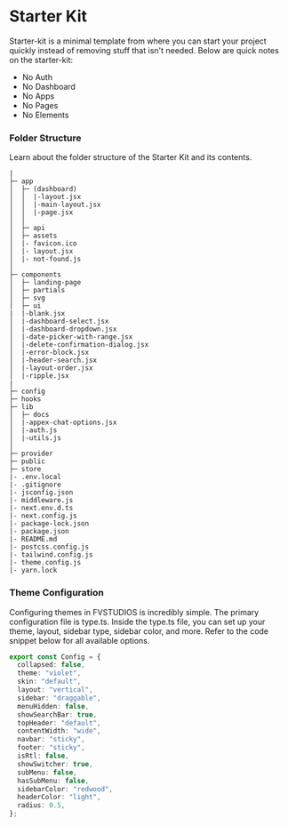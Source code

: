 # Starter Kit

Starter-kit is a minimal template from where you can start your project quickly instead of removing stuff that isn't needed. Below are quick notes on the starter-kit:

- No Auth
- No Dashboard
- No Apps
- No Pages
- No Elements

### Folder Structure

Learn about the folder structure of the Starter Kit and its contents.

```
|
├─ app
│  ├─ (dashboard)
│  │  |-layout.jsx
│  │  |-main-layout.jsx
│  │  |-page.jsx
│  │
│  ├─ api
│  ├─ assets
│  |- favicon.ico
│  |- layout.jsx
│  |- not-found.js
│
├─ components
│  ├─ landing-page
│  ├─ partials
│  ├─ svg
│  ├─ ui
|  |-blank.jsx
│  |-dashboard-select.jsx
│  |-dashboard-dropdown.jsx
│  |-date-picker-with-range.jsx
│  |-delete-confirmation-dialog.jsx
│  |-error-block.jsx
│  |-header-search.jsx
│  |-layout-order.jsx
│  |-ripple.jsx
|
├─ config
├─ hooks
├─ lib
│  ├─ docs
│  |-appex-chat-options.jsx
│  |-auth.js
│  |-utils.js
│
├─ provider
├─ public
├─ store
|- .env.local
|- .gitignore
|- jsconfig.json
|- middleware.js
|- next.env.d.ts
|- next.config.js
|- package-lock.json
|- package.json
|- README.md
|- postcss.config.js
|- tailwind.config.js
|- theme.config.js
|- yarn.lock
```

### Theme Configuration

Configuring themes in FVSTUDIOS is incredibly simple. The primary configuration file is type.ts. Inside the type.ts file, you can set up your theme, layout, sidebar type, sidebar color, and more. Refer to the code snippet below for all available options.

```ts filename="hooks/use-config.ts"
export const Config = {
  collapsed: false,
  theme: "violet",
  skin: "default",
  layout: "vertical",
  sidebar: "draggable",
  menuHidden: false,
  showSearchBar: true,
  topHeader: "default",
  contentWidth: "wide",
  navbar: "sticky",
  footer: "sticky",
  isRtl: false,
  showSwitcher: true,
  subMenu: false,
  hasSubMenu: false,
  sidebarColor: "redwood",
  headerColor: "light",
  radius: 0.5,
};
```
